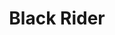---
title: "Black Rider"
slug: "black-rider"
arcana: "Tower"

image: "./Black Rider.jpg"

phys: ""
gun: ""
fire: "weak"
ice: "absolute"
elec: ""
wind: ""
psy: ""
nuke: ""
bless: "resist"
curse: "resist"
---